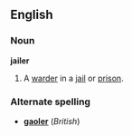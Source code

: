 ==English==

===Noun===

'''jailer'''

#A [[warder]] in a [[jail]] or [[prison]].
===Alternate spelling===
*'''[[gaoler]]''' (''British'')